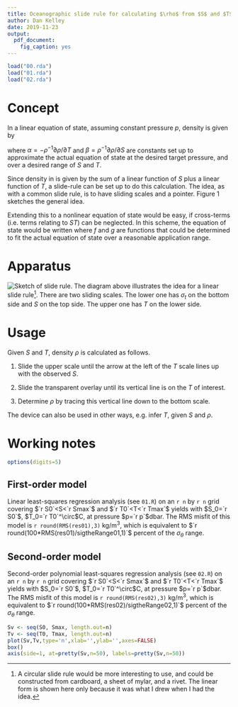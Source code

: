 ```yaml
---
title: Oceanographic slide rule for calculating $\rho$ from $S$ and $T$
author: Dan Kelley
date: 2019-11-23
output:
  pdf_document:
    fig_caption: yes
---
```

```r
load("00.rda")
load("01.rda")
load("02.rda")
```

# Concept

In a linear equation of state, assuming constant pressure $p$, density is given
by

\begin{equation}
\label{e1}
\rho = \rho(S_0,T_0,p) - \rho_0(\beta(S-S_0)-\alpha(T-T_0)
\end {equation}
where $\alpha=-\rho^{-1}\partial\rho/\partial T$ and
$\beta=\rho^{-1}\partial\rho/\partial S$ are constants set up to approximate
the actual equation of state at the desired target pressure, and over a desired
range of $S$ and $T$.

Since density in \eqref{e1} is given by the sum of a linear function of $S$ plus
a linear function of $T$, a slide-rule can be set up to do this calculation.
The idea, as with a common slide rule, is to have sliding scales and a pointer.
Figure 1 sketches the general idea.

Extending this to a nonlinear equation of state would be easy, if cross-terms
(i.e. terms relating to $ST$) can be neglected.  In this scheme, the equation
of state would be written
\begin{equation}
\label{e2}
\rho = \rho_0 - \rho_0 f(S-S_0))-\alpha g(T-T_0))
\end {equation}
where $f$ and $g$ are functions that could be determined to fit the actual
equation of state over a reasonable application range.

# Apparatus

![Sketch of slide rule.](sigmat_idea.png) The diagram above illustrates the
idea for a linear slide rule^[A circular slide rule would be more interesting
to use, and could be constructed from cardboard, a sheet of mylar, and a rivet.
The linear form is shown here only because it was what I drew when I had the
idea.].  There are two sliding scales. The lower one has $\sigma_t$ on the
bottom side and $S$ on the top side.  The upper one has $T$ on the lower side.


# Usage

Given $S$ and $T$, density $\rho$ is calculated as follows.

1. Slide the upper scale until the arrow at the left of the $T$ scale lines up
   with the observed $S$.

2. Slide the transparent overlay until its vertical line is on the $T$ of
   interest.

3. Determine $\rho$ by tracing this vertical line down to the bottom scale.

The device can also be used in other ways, e.g. infer $T$, given $S$ and
$\rho$.

# Working notes

```r
options(digits=5)
```

## First-order model
Linear least-squares regression analysis (see `01.R`) on an `r n` by `r n`
grid covering $`r S0`<S<`r Smax`$ and $`r T0`<T<`r Tmax`$ yields
\begin{equation}
\label{e3}
\sigma_\theta = `r C01[1]` +`r C01[2]`(S-S_0) - `r -C01[3]`(T-T_0)
\end{equation}
with $S_0=`r S0`$, $T_0=`r T0`^\circ$C, at pressure $p=`r p`$dbar.  The RMS
misfit of this model is `r round(RMS(res01),3)` kg/m$^3$, which is equivalent
to $`r round(100*RMS(res01)/sigtheRange01,1)`$ percent of the $\sigma_\theta$
range.

## Second-order model


Second-order polynomial least-squares regression analysis (see `02.R`) on an `r n` by `r n`
grid covering $`r S0`<S<`r Smax`$ and $`r T0`<T<`r Tmax`$ yields
\begin{equation}
\label{e4}
\sigma_\theta = `r C02[1]` +`r C02[2]`(S-S_0) + `r C02[3]`(S-S_0)^2-`r -C02[4]`(T-T_0)-`r -C02[5]`(T-T_0)^2
\end{equation}
with $S_0=`r S0`$, $T_0=`r T0`^\circ$C, at pressure $p=`r p`$dbar.  The RMS
misfit of this model is `r round(RMS(res02),3)` kg/m$^3$, which is equivalent
to $`r round(100*RMS(res02)/sigtheRange02,1)`$ percent of the $\sigma_\theta$
range.

```r
Sv <- seq(S0, Smax, length.out=n)
Tv <- seq(T0, Tmax, length.out=n)
plot(Sv,Tv,type='n',xlab='',ylab='',axes=FALSE)
box()
axis(side=1, at=pretty(Sv,n=50), labels=pretty(Sv,n=50))
```

